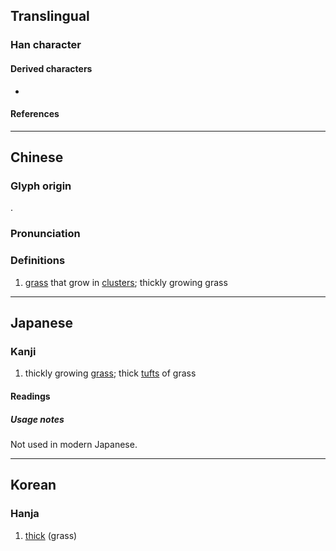 {{character info}}
==Translingual==

===Han character===
{{Han char|rn=2|rad=丨|as=09|sn=10|four=32401|canj=TCTJ|ids=⿱业𢆉(GT),⿳⿲〢丨丨一𢆉(J)}}

====Derived characters====
* {{l|mul|[[𧎲]], [[𣪲]], [[𭄈]], [[對]], [[𡭊]], [[𢥓]], [[𣫞]], [[𣫩]], [[𥽿]], [[𤀾]], [[𤃊]], [[𤃙]], [[凿]], [[菐]], [[業]], [[𤎀]], [[叢]]}} <!-- Note: Characters containing ⿱业𦍌 are also derived from 丵 -->

====References====
{{Han ref|kx=0080.080|dkj=00087|hdz=10030.060|uh=4E35}}

----

==Chinese==
{{zh-forms}}

===Glyph origin===
{{Han etym}}
{{liushu|p}}.

===Pronunciation===
{{zh-pron
|m=zhuó
|c=zok6
|h=pfs=
|md=
|mn=
|w=
|mc=y
|oc=y
|cat=
}}

===Definitions===
{{zh-hanzi}}

# {{lb|zh|obsolete}} [[grass]] that grow in [[clusters]]; thickly growing grass

{{zh-cat|Grasses}}

----

==Japanese==

===Kanji===
{{ja-kanji|grade=uc|rs=丨09}}

# thickly growing [[grass]]; thick [[tuft]]s of grass

====Readings====
{{ja-readings
|on=[[さく]] (saku)
|kun=[[くさのむらがり]] (kusanomuragari)
}}

=====Usage notes=====
Not used in modern Japanese.

----

==Korean==

===Hanja===
{{ko-hanja|hangeul=착|rv=chak|mr=ch'ak}}

# [[thick]] (grass)